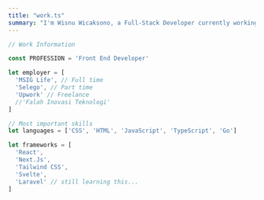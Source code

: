 ```yaml
---
title: "work.ts"
summary: "I'm Wisnu Wicaksono, a Full-Stack Developer currently working fulltime at MSIG Life. Based in Jakarta, Indonesia, I specialize in building engaging user interfaces using React, Next.js, and TypeScript. With a strong foundation in frontend technologies and a passion for clean, efficient code, I combine Tailwind CSS with modern JavaScript frameworks to create exceptional web experiences. When I'm not crafting responsive websites, you can find me exploring Linux (Arch btw), playing video games, or enjoying a good movie!"
---
```


```ts
// Work Information

const PROFESSION = 'Front End Developer'

let employer = [
  'MSIG Life', // Full time
  'Selego', // Part time
  'Upwork' // Freelance
  //'Falah Inovasi Teknologi'
]

// Most important skills
let languages = ['CSS', 'HTML', 'JavaScript', 'TypeScript', 'Go']

let frameworks = [
  'React',
  'Next.Js',
  'Tailwind CSS',
  'Svelte',
  'Laravel' // still learning this...
]
```

